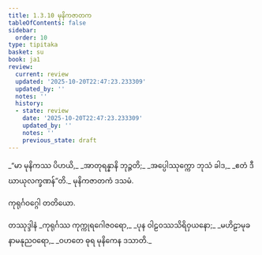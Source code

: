 ```yaml
---
title: 1.3.10 မုနိကဇာတက
tableOfContents: false
sidebar:
  order: 10
type: tipitaka
basket: su
book: ja1
review:
  current: review
  updated: '2025-10-20T22:47:23.233309'
  updated_by: ''
  notes: ''
  history:
  - state: review
    date: '2025-10-20T22:47:23.233309'
    updated_by: ''
    notes: ''
    previous_state: draft
---
```



<DynamicBreadcrumb />


<ReviewStatus review={frontmatter.review} showDetails={true} />

<HypothesisAnnotation frontmatter={frontmatter} />

<Division number="30" book="ja1" e="ch" v="22" p="8">

<Paragraph number="64" type="verses" book="ja1">
_“မာ မုနိကဿ ပိဟယိ,_  
_အာတုရန္နာနိ ဘုဉ္ဇတိ;_  
_အပ္ပေါဿုက္ကော ဘုသံ ခါဒ,_  
_ဧတံ ဒီဃာယုလက္ခဏန်”တိ._  


</Paragraph>
</Division>

<Paragraph number="65" type="center" book="ja1">
မုနိကဇာတကံ ဒသမံ.

  
ကုရုင်္ဂဝဂ္ဂေါ တတိယော.



</Paragraph>

<Paragraph number="66" type="center" book="ja1">
တဿုဒ္ဒါနံ


</Paragraph>

<Paragraph number="67" type="verses" book="ja1">
_ကုရုင်္ဂဿ ကုက္ကုရဂေါဇဝရော,_  
_ပုန ဝါဠဝဿသိရိဝှယနော;_  
_မဟိဠာမုခနာမနုညဝရော,_  
_ဝဟတေ ဓုရ မုနိကေန ဒသာတိ._
</Paragraph>